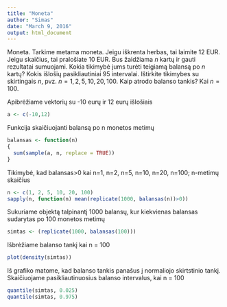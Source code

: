 ```yaml
---
title: "Moneta"
author: "Simas"
date: "March 9, 2016"
output: html_document
---
```

Moneta. Tarkime metama moneta. Jeigu iškrenta herbas, tai laimite $12$ EUR. Jeigu skaičius, tai pralošiate $10$ EUR. 
Bus žaidžiama $n$ kartų ir gauti rezultatai sumuojami. 
Kokia tikimybė jums turėti teigiamą balansą po $n$ kartų? Kokis išlošių pasikliautiniai $95%$ intervalai.
Ištirkite tikimybes su skirtingais $n$, pvz. $n={1,2,5,10,20,100}$. Kaip atrodo balanso tankis? Kai $n=100$.

Apibrėžiame vektorių su -10 eurų ir 12 eurų išlošiais
```r
a <- c(-10,12)
```
Funkcija skaičiuojanti balansą po n monetos metimų
```r
balansas <- function(n)
{
  sum(sample(a, n, replace = TRUE))
}
```
Tikimybė, kad balansas>0 kai n=1, n=2, n=5, n=10, n=20, n=100; n-metimų skaičius
```r
n <- c(1, 2, 5, 10, 20, 100)
sapply(n, function(n) mean(replicate(1000, balansas(n))>0))
```
Sukuriame objektą talpinantį 1000 balansų, kur kiekvienas balansas sudarytas po 100 monetos metimų
```r
simtas <- (replicate(1000, balansas(100)))
```
Išbrėžiame balanso tankį kai n = 100
```r
plot(density(simtas))
```
Iš grafiko matome, kad balanso tankis panašus į normaliojo skirtstinio tankį.
Skaičiuojame pasikliautinuosius balanso intervalus, kai n = 100
```r
quantile(simtas, 0.025)
quantile(simtas, 0.975)
```
